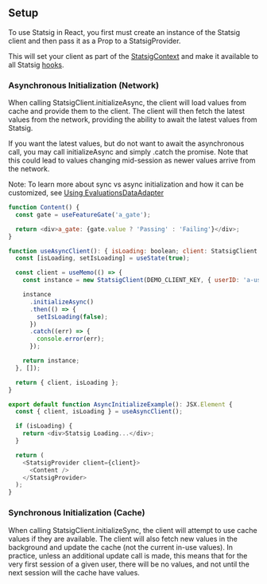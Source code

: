 

## Setup

To use Statsig in React, you first must create an instance of the Statsig client and then pass it as a Prop to a StatsigProvider.

This will set your client as part of the [StatsigContext](https://github.com/statsig-io/js-client-monorepo/blob/main/packages/react-bindings/src/StatsigContext.ts) and make it available to all Statsig [hooks](#hooks).

### Asynchronous Initialization (Network)

When calling StatsigClient.initializeAsync, the client will load values from cache and provide them to the client. The client will then fetch the latest values from the network, providing the ability to await the latest values from Statsig.

If you want the latest values, but do not want to await the asynchronous call, you may call initializeAsync and simply .catch the promise. Note that this could lead to values changing mid-session as newer values arrive from the network.

Note: To learn more about sync vs async initialization and how it can be customized, see [Using EvaluationsDataAdapter](/client/javascript-sdk/using-evaluations-data-adapter)


```js
function Content() {
  const gate = useFeatureGate('a_gate');

  return <div>a_gate: {gate.value ? 'Passing' : 'Failing'}</div>;
}

function useAsyncClient(): { isLoading: boolean; client: StatsigClient } {
  const [isLoading, setIsLoading] = useState(true);

  const client = useMemo(() => {
    const instance = new StatsigClient(DEMO_CLIENT_KEY, { userID: 'a-user' });

    instance
      .initializeAsync()
      .then(() => {
        setIsLoading(false);
      })
      .catch((err) => {
        console.error(err);
      });

    return instance;
  }, []);

  return { client, isLoading };
}

export default function AsyncInitializeExample(): JSX.Element {
  const { client, isLoading } = useAsyncClient();

  if (isLoading) {
    return <div>Statsig Loading...</div>;
  }

  return (
    <StatsigProvider client={client}>
      <Content />
    </StatsigProvider>
  );
}
```


### Synchronous Initialization (Cache)

When calling StatsigClient.initializeSync, the client will attempt to use cache values if they are available. The client will also fetch new values in the background and update the cache (not the current in-use values). In practice, unless an additional update call is made, this means that for the very first session of a given user, there will be no values, and not until the next session will the cache have values.

<GitHubEmbed url="https://raw.githubusercontent.com/statsig-io/js-client-monorepo/main/samples/react/src/samples/react-precomp/sample-react-precomp-initialize.tsx" />
